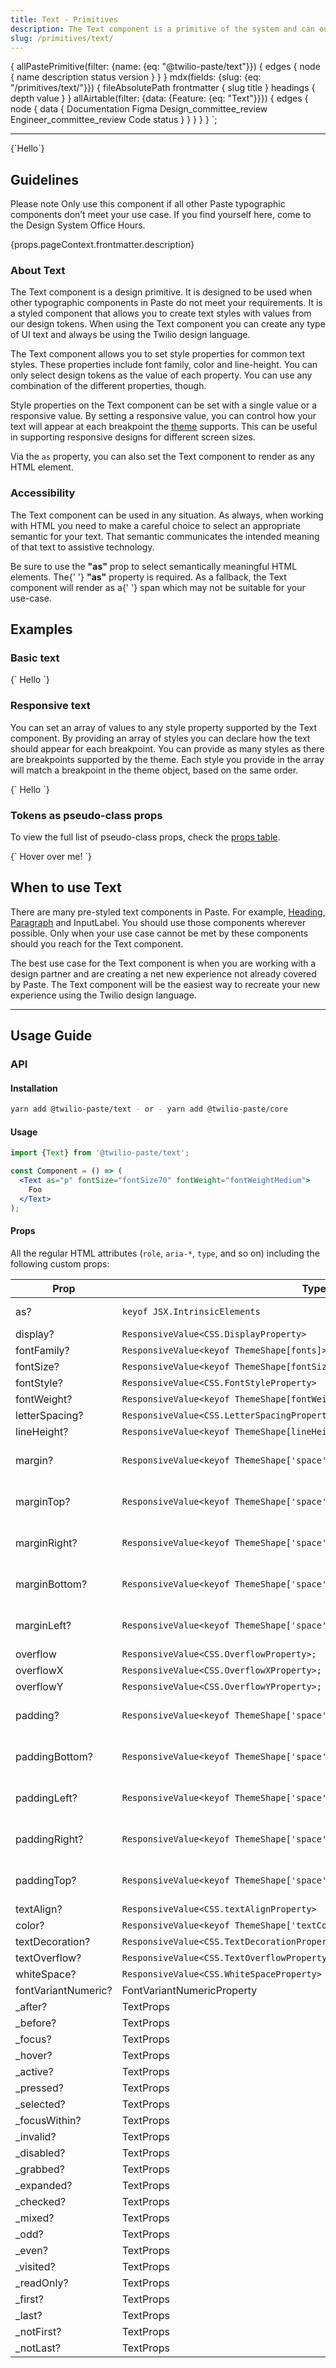 ```yaml
---
title: Text - Primitives
description: The Text component is a primitive of the system and can output any supported text style provided by our design tokens. Coupled with Box, it underpins most of our components.
slug: /primitives/text/
---
```



  {
    allPastePrimitive(filter: {name: {eq: "@twilio-paste/text"}}) {
      edges {
        node {
          name
          description
          status
          version
        }
      }
    }
    mdx(fields: {slug: {eq: "/primitives/text/"}}) {
      fileAbsolutePath
      frontmatter {
        slug
        title
      }
      headings {
        depth
        value
      }
    }
    allAirtable(filter: {data: {Feature: {eq: "Text"}}}) {
      edges {
        node {
          data {
            Documentation
            Figma
            Design_committee_review
            Engineer_committee_review
            Code
            status
          }
        }
      }
    }
  }
`;

<ComponentHeader
  name="Text"
  categoryRoute={SidebarCategoryRoutes.PRIMITIVES}
  githubUrl="https://github.com/twilio-labs/paste/tree/main/packages/paste-core/primitives/text"
  storybookUrl="/?path=/story/primitives-text--default"
  packageName={props.data.allPasteComponent.edges[0].node.name}
  version={props.data.allPasteComponent.edges[0].node.version}
  description={props.data.allPasteComponent.edges[0].node.description}
  status={props.data.allPasteComponent.edges[0].node.status}
  figmaStatus={props.data.allAirtable.edges[0].node.data.Figma}
  designCommitteeStatus={props.data.allAirtable.edges[0].node.data.Design_committee_review}
  engineerCommitteeStatus={props.data.allAirtable.edges[0].node.data.Engineer_committee_review}
/>

---

<contentwrapper>

<PageAside data={props.data.mdx} />

<content>

<LivePreview scope={{Text}} language="jsx">
  {`<Text as="p">Hello</Text>`}
</LivePreview>

## Guidelines

<Callout>
  <CalloutTitle as="h3">Please note</CalloutTitle>
  <CalloutText>
    Only use this component if all other Paste typographic components don’t meet your use case. If you find yourself
    here, come to the Design System Office Hours.
  </CalloutText>
</Callout>

<Paragraph>{props.pageContext.frontmatter.description}</Paragraph>

### About Text

The Text component is a design primitive. It is designed to be used when other typographic components in Paste do not
meet your requirements. It is a styled component that allows you to create text styles with values from our design tokens.
When using the Text component you can create any type of UI text and always be using the Twilio design language.

The Text component allows you to set style properties for common text styles. These properties include font family,
color and line-height. You can only select design tokens as the value of each property. You can use any combination of
the different properties, though.

Style properties on the Text component can be set with a single value or a responsive value. By setting a responsive
value, you can control how your text will appear at each breakpoint the
[theme](https://paste.twilio.design/tokens/theme-package/) supports. This can be useful in supporting responsive designs
for different screen sizes.

Via the `as` property, you can also set the Text component to render as any HTML element.

### Accessibility

The Text component can be used in any situation. As always, when working with HTML you need to make a careful choice
to select an appropriate semantic for your text. That semantic communicates the intended meaning of that text to
assistive technology.

<Callout>
  <CalloutText>
    Be sure to use the <strong>"as"</strong> prop to select semantically meaningful HTML elements. The{' '}
    <strong>"as"</strong> property is required. As a fallback, the Text component will render as a{' '}
    <InlineCode>span</InlineCode> which may not be suitable for your use-case.
  </CalloutText>
</Callout>

## Examples

### Basic text

<LivePreview scope={{Text}} language="jsx">
  {`<Text
  as="p"
  fontWeight="fontWeightMedium"
  fontSize="fontSize30"
  marginBottom="space40"
  color="colorTextSuccess"
>
  Hello
</Text>`}
</LivePreview>

### Responsive text

You can set an array of values to any style property supported by the Text component. By providing an array of styles
you can declare how the text should appear for each breakpoint. You can provide as many styles as there are breakpoints
supported by the theme. Each style you provide in the array will match a breakpoint in the theme object, based on the
same order.

<LivePreview scope={{Text}} language="jsx">
  {`<Text
  as="p"
  fontSize={["fontSize20", "fontSize40", "fontSize60"]}
  color={["colorTextBrandHighlight", "colorTextSuccess", "colorTextError"]}
>
  Hello
</Text>`}
</LivePreview>

### Tokens as pseudo-class props

To view the full list of pseudo-class props, check the [props table](/primitives/text#props).

<LivePreview scope={{Text}} language="jsx">
  {`<Text
  _hover={{color: 'colorTextLink', cursor: "pointer"}}
>
Hover over me!
</Text>`}
</LivePreview>

## When to use Text

There are many pre-styled text components in Paste. For example, [Heading](/components/heading), [Paragraph](/components/paragraph) and InputLabel. You should use
those components wherever possible. Only when your use case cannot be met by these components should you reach for the
Text component.

The best use case for the Text component is when you are working with a design partner and are creating a net new
experience not already covered by Paste. The Text component will be the easiest way to recreate your new experience
using the Twilio design language.

<DoDont>
  <Do
    title="Do"
    body="Explore what’s in Paste that will meet your needs first. For example, the Paragraph and Heading components"
    preview={false}
  />
  <Dont title="Don't" body="Don’t reach for the Text component as your first option" preview={false} />
</DoDont>

<DoDont>
  <Do
    title="Do"
    body="Use the Text component to create entirely new experiences not covered by Paste"
    preview={false}
  />
  <Dont
    title="Don't"
    body="Don’t use the Text Component to recreate a slightly different version of a pre-existing Paste component"
    preview={false}
  />
</DoDont>

<DoDont>
  <Do
    title="Do"
    body="Use the Text component for all styled text that doesn’t already exist in Paste"
    preview={false}
  />
  <Dont
    title="Don't"
    body="Don’t use base HTML elements for your text since there are no global styles"
    preview={false}
  />
</DoDont>

<DoDont>
  <Do
    title="Do"
    body="Always set the “as” property to ensure you are making a suitable semantic choice"
    preview={false}
  />
  <Dont title="Don't" body="Don’t use the Text component without setting the “as” property" preview={false} />
</DoDont>

---

## Usage Guide

### API

#### Installation

```bash
yarn add @twilio-paste/text - or - yarn add @twilio-paste/core
```

#### Usage

```jsx
import {Text} from '@twilio-paste/text';

const Component = () => (
  <Text as="p" fontSize="fontSize70" fontWeight="fontWeightMedium">
    Foo
  </Text>
);
```

#### Props

All the regular HTML attributes (`role`, `aria-*`, `type`, and so on) including the following custom props:

| Prop                | Type                                                                          | Description               | Default |
| ------------------- | ----------------------------------------------------------------------------- | ------------------------- | ------- |
| as?                 | `keyof JSX.IntrinsicElements`                                                 | A custom HTML tag         | `div`   |
| display?            | `ResponsiveValue<CSS.DisplayProperty>`                                        |                           |         |
| fontFamily?         | `ResponsiveValue<keyof ThemeShape[fonts]>`                                    |                           |         |
| fontSize?           | `ResponsiveValue<keyof ThemeShape[fontSizes]>`                                |                           |         |
| fontStyle?          | `ResponsiveValue<CSS.FontStyleProperty>`                                      |                           |         |
| fontWeight?         | `ResponsiveValue<keyof ThemeShape[fontWeights]>`                              |                           |         |
| letterSpacing?      | `ResponsiveValue<CSS.LetterSpacingProperty<TLengthStyledSystem>>`             |                           |         |
| lineHeight?         | `ResponsiveValue<keyof ThemeShape[lineHeights]>`                              |                           |         |
| margin?             | `ResponsiveValue<keyof ThemeShape['space']>`                                  | One of our spacing tokens |         |
| marginTop?          | `ResponsiveValue<keyof ThemeShape['space']>`                                  | One of our spacing tokens |         |
| marginRight?        | `ResponsiveValue<keyof ThemeShape['space']>`                                  | One of our spacing tokens |         |
| marginBottom?       | `ResponsiveValue<keyof ThemeShape['space']>`                                  | One of our spacing tokens |         |
| marginLeft?         | `ResponsiveValue<keyof ThemeShape['space']>`                                  | One of our spacing tokens |         |
| overflow            | `ResponsiveValue<CSS.OverflowProperty>;`                                      |                           |         |
| overflowX           | `ResponsiveValue<CSS.OverflowXProperty>;`                                     |                           |         |
| overflowY           | `ResponsiveValue<CSS.OverflowYProperty>;`                                     |                           |         |
| padding?            | `ResponsiveValue<keyof ThemeShape['space']>`                                  | One of our spacing tokens |         |
| paddingBottom?      | `ResponsiveValue<keyof ThemeShape['space']>`                                  | One of our spacing tokens |         |
| paddingLeft?        | `ResponsiveValue<keyof ThemeShape['space']>`                                  | One of our spacing tokens |         |
| paddingRight?       | `ResponsiveValue<keyof ThemeShape['space']>`                                  | One of our spacing tokens |         |
| paddingTop?         | `ResponsiveValue<keyof ThemeShape['space']>`                                  | One of our spacing tokens |         |
| textAlign?          | `ResponsiveValue<CSS.textAlignProperty>`                                      |                           |         |
| color?              | `ResponsiveValue<keyof ThemeShape['textColors']>`                             |                           |         |
| textDecoration?     | `ResponsiveValue<CSS.TextDecorationProperty<CSS.TextDecorationLineProperty>>` |                           |         |
| textOverflow?       | `ResponsiveValue<CSS.TextOverflowProperty>`                                   |                           |         |
| whiteSpace?         | `ResponsiveValue<CSS.WhiteSpaceProperty>`                                     |                           |         |
| fontVariantNumeric? | FontVariantNumericProperty                                                    |                           |         |
| \_after?            | TextProps                                                                     |                           |         |
| \_before?           | TextProps                                                                     |                           |         |
| \_focus?            | TextProps                                                                     |                           |         |
| \_hover?            | TextProps                                                                     |                           |         |
| \_active?           | TextProps                                                                     |                           |         |
| \_pressed?          | TextProps                                                                     |                           |         |
| \_selected?         | TextProps                                                                     |                           |         |
| \_focusWithin?      | TextProps                                                                     |                           |         |
| \_invalid?          | TextProps                                                                     |                           |         |
| \_disabled?         | TextProps                                                                     |                           |         |
| \_grabbed?          | TextProps                                                                     |                           |         |
| \_expanded?         | TextProps                                                                     |                           |         |
| \_checked?          | TextProps                                                                     |                           |         |
| \_mixed?            | TextProps                                                                     |                           |         |
| \_odd?              | TextProps                                                                     |                           |         |
| \_even?             | TextProps                                                                     |                           |         |
| \_visited?          | TextProps                                                                     |                           |         |
| \_readOnly?         | TextProps                                                                     |                           |         |
| \_first?            | TextProps                                                                     |                           |         |
| \_last?             | TextProps                                                                     |                           |         |
| \_notFirst?         | TextProps                                                                     |                           |         |
| \_notLast?          | TextProps                                                                     |                           |         |

<ChangelogRevealer>
  <Changelog />
</ChangelogRevealer>

</content>

</contentwrapper>
